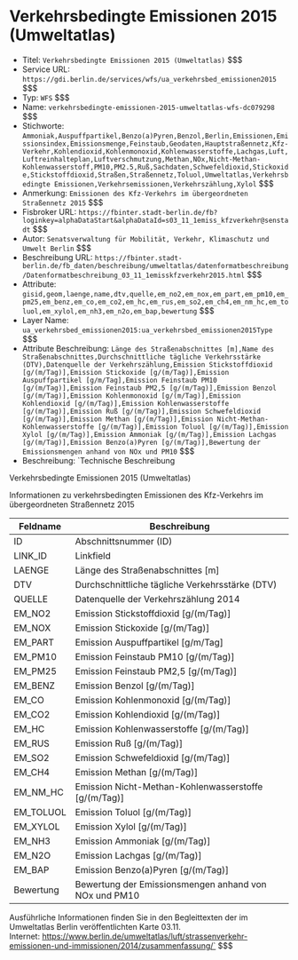 # Verkehrsbedingte Emissionen 2015 (Umweltatlas)
- Titel: `Verkehrsbedingte Emissionen 2015 (Umweltatlas)` $$$
- Service URL: `https://gdi.berlin.de/services/wfs/ua_verkehrsbed_emissionen2015` $$$
- Typ: `WFS` $$$
- Name: `verkehrsbedingte-emissionen-2015-umweltatlas-wfs-dc079298` $$$
- Stichworte: `Ammoniak,Auspuffpartikel,Benzo(a)Pyren,Benzol,Berlin,Emissionen,Emissionsindex,Emissionsmenge,Feinstaub,Geodaten,Hauptstraßennetz,Kfz-Verkehr,Kohlendioxid,Kohlenmonoxid,Kohlenwasserstoffe,Lachgas,Luft,Luftreinhalteplan,Luftverschmutzung,Methan,NOx,Nicht-Methan-Kohlenwasserstoff,PM10,PM2.5,Ruß,Sachdaten,Schwefeldioxid,Stickoxide,Stickstoffdioxid,Straßen,Straßennetz,Toluol,Umweltatlas,Verkehrsbedingte Emissionen,Verkehrsemissionen,Verkehrszählung,Xylol` $$$
- Anmerkung: `Emissionen des Kfz-Verkehrs im übergeordneten Straßennetz 2015` $$$
- Fisbroker URL: `https://fbinter.stadt-berlin.de/fb?loginkey=alphaDataStart&alphaDataId=s03_11_1emiss_kfzverkehr@senstadt` $$$
- Autor: `Senatsverwaltung für Mobilität, Verkehr, Klimaschutz und Umwelt Berlin` $$$
- Beschreibung URL: `https://fbinter.stadt-berlin.de/fb_daten/beschreibung/umweltatlas/datenformatbeschreibung/Datenformatbeschreibung_03_11_1emisskfzverkehr2015.html` $$$
- Attribute: `gisid,geom,laenge,name,dtv,quelle,em_no2,em_nox,em_part,em_pm10,em_pm25,em_benz,em_co,em_co2,em_hc,em_rus,em_so2,em_ch4,em_nm_hc,em_toluol,em_xylol,em_nh3,em_n2o,em_bap,bewertung` $$$
- Layer Name: `ua_verkehrsbed_emissionen2015:ua_verkehrsbed_emissionen2015Type` $$$
- Attribute Beschreibung: `Länge des Straßenabschnittes [m],Name des Straßenabschnittes,Durchschnittliche tägliche Verkehrsstärke (DTV),Datenquelle der Verkehrszählung,Emission Stickstoffdioxid [g/(m/Tag)],Emission Stickoxide [g/(m/Tag)],Emission Auspuffpartikel [g/m/Tag],Emission Feinstaub PM10 [g/(m/Tag)],Emission Feinstaub PM2,5 [g/(m/Tag)],Emission Benzol [g/(m/Tag)],Emission Kohlenmonoxid [g/(m/Tag)],Emission Kohlendioxid [g/(m/Tag)],Emission Kohlenwasserstoffe [g/(m/Tag)],Emission Ruß [g/(m/Tag)],Emission Schwefeldioxid [g/(m/Tag)],Emission Methan [g/(m/Tag)],Emission Nicht-Methan-Kohlenwasserstoffe [g/(m/Tag)],Emission Toluol [g/(m/Tag)],Emission Xylol [g/(m/Tag)],Emission Ammoniak [g/(m/Tag)],Emission Lachgas [g/(m/Tag)],Emission Benzo(a)Pyren [g/(m/Tag)],Bewertung der Emissionsmengen anhand von NOx und PM10` $$$
- Beschreibung: `Technische Beschreibung 

Verkehrsbedingte Emissionen 2015 (Umweltatlas)

Informationen zu verkehrsbedingten Emissionen des Kfz-Verkehrs im übergeordneten Straßennetz 2015

| Feldname   | Beschreibung                                           |
| ---------- | ------------------------------------------------------ |
| ID         | Abschnittsnummer (ID)                                  |
| LINK\_ID   | Linkfield                                              |
| LAENGE     | Länge des Straßenabschnittes \[m\]                     |
| DTV        | Durchschnittliche tägliche Verkehrsstärke (DTV)        |
| QUELLE     | Datenquelle der Verkehrszählung 2014                   |
| EM\_NO2    | Emission Stickstoffdioxid \[g/(m/Tag)\]                |
| EM\_NOX    | Emission Stickoxide \[g/(m/Tag)\]                      |
| EM\_PART   | Emission Auspuffpartikel \[g/m/Tag\]                   |
| EM\_PM10   | Emission Feinstaub PM10 \[g/(m/Tag)\]                  |
| EM\_PM25   | Emission Feinstaub PM2,5 \[g/(m/Tag)\]                 |
| EM\_BENZ   | Emission Benzol \[g/(m/Tag)\]                          |
| EM\_CO     | Emission Kohlenmonoxid \[g/(m/Tag)\]                   |
| EM\_CO2    | Emission Kohlendioxid \[g/(m/Tag)\]                    |
| EM\_HC     | Emission Kohlenwasserstoffe \[g/(m/Tag)\]              |
| EM\_RUS    | Emission Ruß \[g/(m/Tag)\]                             |
| EM\_SO2    | Emission Schwefeldioxid \[g/(m/Tag)\]                  |
| EM\_CH4    | Emission Methan \[g/(m/Tag)\]                          |
| EM\_NM\_HC | Emission Nicht-Methan-Kohlenwasserstoffe \[g/(m/Tag)\] |
| EM\_TOLUOL | Emission Toluol \[g/(m/Tag)\]                          |
| EM\_XYLOL  | Emission Xylol \[g/(m/Tag)\]                           |
| EM\_NH3    | Emission Ammoniak \[g/(m/Tag)\]                        |
| EM\_N2O    | Emission Lachgas \[g/(m/Tag)\]                         |
| EM\_BAP    | Emission Benzo(a)Pyren \[g/(m/Tag)\]                   |
| Bewertung  | Bewertung der Emissionsmengen anhand von NOx und PM10  |

Ausführliche Informationen finden Sie in den Begleittexten der im Umweltatlas Berlin veröffentlichten Karte 03.11.  
Internet: https://www.berlin.de/umweltatlas/luft/strassenverkehr-emissionen-und-immissionen/2014/zusammenfassung/` $$$
